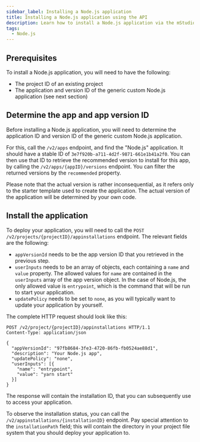 ```yaml
---
sidebar_label: Installing a Node.js application
title: Installing a Node.js application using the API
description: Learn how to install a Node.js application via the mStudio API
tags:
  - Node.js
---
```


## Prerequisites

To install a Node.js application, you will need to have the following:

- The project ID of an existing project
- The application and version ID of the generic custom Node.js application (see
  next section)

## Determine the app and app version ID

Before installing a Node.js application, you will need to determine the
application ID and version ID of the generic custom Node.js application.

For this, call the `/v2/apps` endpoint, and find the "Node.js" application. It
should have a stable ID of `3e7f920b-a711-4d2f-9871-661e1b41a2f0`. You can then
use that ID to retrieve the recommended version to install for this app, by
calling the `/v2/apps/{appID}/versions` endpoint. You can filter the returned
versions by the `recommended` property.

Please note that the actual version is rather inconsequential, as it refers only
to the starter template used to create the application. The actual version of
the application will be determined by your own code.

## Install the application

To deploy your application, you will need to call the
`POST /v2/projects/{projectID}/appinstallations` endpoint. The relevant fields
are the following:

- `appVersionId` needs to be the app version ID that you retrieved in the
  previous step.
- `userInputs` needs to be an array of objects, each containing a `name` and
  `value` property. The allowed values for `name` are contained in the
  `userInputs` array of the app version object. In the case of Node.js, the only
  allowed value is `entrypoint`, which is the command that will be run to start
  your application.
- `updatePolicy` needs to be set to `none`, as you will typically want to update
  your application by yourself.

The complete HTTP request should look like this:

```http request
POST /v2/project/{projectID}/appinstallations HTTP/1.1
Content-Type: application/json

{
  "appVersionId": "97fb8684-3fe3-4720-86fb-fb0524ae88d1",
  "description": "Your Node.js app",
  "updatePolicy": "none",
  "userInputs": [{
    "name": "entrypoint",
    "value": "yarn start"
  }]
}
```

The response will contain the installation ID, that you can subsequently use to
access your application.

To observe the installation status, you can call the
`/v2/appinstallations/{installationID}` endpoint. Pay special attention to the
`installationPath` field; this will contain the directory in your project file
system that you should deploy your application to.
